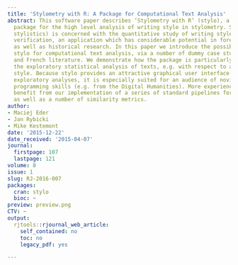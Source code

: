 ```yaml
---
title: 'Stylometry with R: A Package for Computational Text Analysis'
abstract: This software paper describes ‘Stylometry with R’ (stylo), a flexible R
  package for the high level analysis of writing style in stylometry. Stylometry (computational
  stylistics) is concerned with the quantitative study of writing style, e.g. authorship
  verification, an application which has considerable potential in forensic contexts,
  as well as historical research. In this paper we introduce the possibilities of
  stylo for computational text analysis, via a number of dummy case studies from English
  and French literature. We demonstrate how the package is particularly useful in
  the exploratory statistical analysis of texts, e.g. with respect to authorial writing
  style. Because stylo provides an attractive graphical user interface for high-level
  exploratory analyses, it is especially suited for an audience of novices, without
  programming skills (e.g. from the Digital Humanities). More experienced users can
  benefit from our implementation of a series of standard pipelines for text processing,
  as well as a number of similarity metrics.
author:
- Maciej Eder
- Jan Rybicki
- Mike Kestemont
date: '2015-12-22'
date_received: '2015-04-07'
journal:
  firstpage: 107
  lastpage: 121
volume: 8
issue: 1
slug: RJ-2016-007
packages:
  cran: stylo
  bioc: ~
preview: preview.png
CTV: ~
output:
  rjtools::rjournal_web_article:
    self_contained: no
    toc: no
    legacy_pdf: yes

---
```

